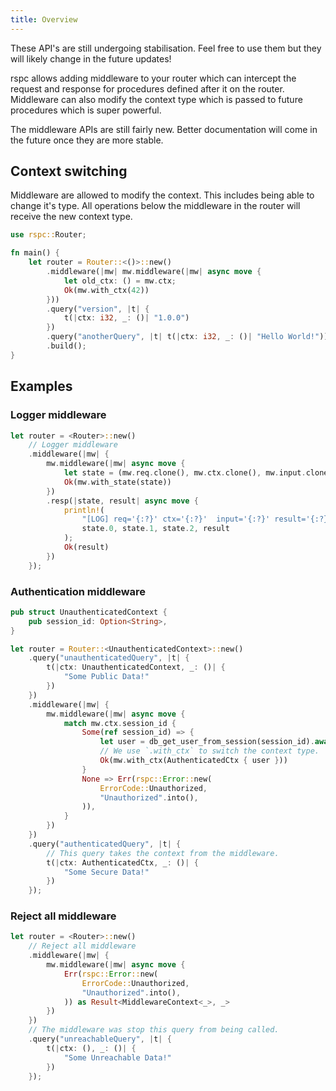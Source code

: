 ```yaml
---
title: Overview
---
```


<Callout>
  These API's are still undergoing stabilisation. Feel free to use them but they
  will likely change in the future updates!
</Callout>

rspc allows adding middleware to your router which can intercept the request and response for procedures defined after it on the router. Middleware can also modify the context type which is passed to future procedures which is super powerful.

The middleware APIs are still fairly new. Better documentation will come in the future once they are more stable.

## Context switching

Middleware are allowed to modify the context. This includes being able to change it's type. All operations below the middleware in the router will receive the new context type.

```rs copy filename="src/main.rs"
use rspc::Router;

fn main() {
    let router = Router::<()>::new()
        .middleware(|mw| mw.middleware(|mw| async move {
            let old_ctx: () = mw.ctx;
            Ok(mw.with_ctx(42))
        }))
        .query("version", |t| {
            t(|ctx: i32, _: ()| "1.0.0")
        })
        .query("anotherQuery", |t| t(|ctx: i32, _: ()| "Hello World!"))
        .build();
}
```

## Examples

### Logger middleware

```rs copy filename="src/main.rs"
let router = <Router>::new()
    // Logger middleware
    .middleware(|mw| {
        mw.middleware(|mw| async move {
            let state = (mw.req.clone(), mw.ctx.clone(), mw.input.clone());
            Ok(mw.with_state(state))
        })
        .resp(|state, result| async move {
            println!(
                "[LOG] req='{:?}' ctx='{:?}'  input='{:?}' result='{:?}'",
                state.0, state.1, state.2, result
            );
            Ok(result)
        })
    });
```

### Authentication middleware

```rs copy filename="src/main.rs"
pub struct UnauthenticatedContext {
    pub session_id: Option<String>,
}

let router = Router::<UnauthenticatedContext>::new()
    .query("unauthenticatedQuery", |t| {
        t(|ctx: UnauthenticatedContext, _: ()| {
            "Some Public Data!"
        })
    })
    .middleware(|mw| {
        mw.middleware(|mw| async move {
            match mw.ctx.session_id {
                Some(ref session_id) => {
                    let user = db_get_user_from_session(session_id).await;
                    // We use `.with_ctx` to switch the context type.
                    Ok(mw.with_ctx(AuthenticatedCtx { user }))
                }
                None => Err(rspc::Error::new(
                    ErrorCode::Unauthorized,
                    "Unauthorized".into(),
                )),
            }
        })
    })
    .query("authenticatedQuery", |t| {
        // This query takes the context from the middleware.
        t(|ctx: AuthenticatedCtx, _: ()| {
            "Some Secure Data!"
        })
    });
```

### Reject all middleware

```rs copy filename="src/main.rs"
let router = <Router>::new()
    // Reject all middleware
    .middleware(|mw| {
        mw.middleware(|mw| async move {
            Err(rspc::Error::new(
                ErrorCode::Unauthorized,
                "Unauthorized".into(),
            )) as Result<MiddlewareContext<_>, _>
        })
    })
    // The middleware was stop this query from being called.
    .query("unreachableQuery", |t| {
        t(|ctx: (), _: ()| {
            "Some Unreachable Data!"
        })
    });
```
